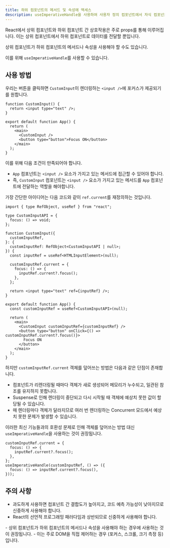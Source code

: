 ```yaml
---
title: 하위 컴포넌트의 메서드 및 속성에 액세스
description: useImperativeHandle을 사용하여 사용자 정의 컴포넌트에서 자식 컴포넌트의 메서드 및 속성을 노출하는 방법을 알아봅니다.
---
```


React에서 상위 컴포넌트와 하위 컴포넌트 간 상호작용은 주로 props를 통해 이루어집니다. 이는 상위 컴포넌트에서 하위 컴포넌트로 데이터를 전달할 뿐입니다.

상위 컴포넌트가 하위 컴포넌트의 메서드나 속성을 사용해야 할 수도 있습니다.

이를 위해 `useImperativeHandle`를 사용할 수 있습니다.

## 사용 방법

우리는 버튼을 클릭하면 `CustomInput`이 렌더링하는 `<input />`에 포커스가 제공되기를 원합니다.

```tsx
function CustomInput() {
  return <input type="text" />;
}

export default function App() {
  return (
    <main>
      <CustomInput />
      <button type="button">Focus ON</button>
    </main>
  );
}
```

이를 위해 다음 조건이 만족되어야 합니다.

- `App` 컴포넌트는 `<input />` 요소가 가지고 있는 메서드에 접근할 수 있어야 합니다.
- 즉, `CustomInput` 컴포넌트는 `<input />` 요소가 가지고 있는 메서드를 `App` 컴포넌트에 전달하는 역할을 해야합니다.

가장 간단한 아이디어는 다음 코드와 같이 `ref.current`를 재정의하는 것입니다.

```tsx "type RefObject" "ref={inputRef}" "customInputRef={customInputRef}" "onClick={() => customInputRef.current?.focus()}" ins={3-5, 8, 10, 12, 14-18, 24}
import { type RefObject, useRef } from "react";

type CustomInputAPI = {
  focus: () => void;
};

function CustomInput({
  customInputRef,
}: {
  customInputRef: RefObject<CustomInputAPI | null>;
}) {
  const inputRef = useRef<HTMLInputElement>(null);

  customInputRef.current = {
    focus: () => {
      inputRef.current?.focus();
    },
  };

  return <input type="text" ref={inputRef} />;
}

export default function App() {
  const customInputRef = useRef<CustomInputAPI>(null);

  return (
    <main>
      <CustomInput customInputRef={customInputRef} />
      <button type="button" onClick={() => customInputRef.current?.focus()}>
        Focus ON
      </button>
    </main>
  );
}
```

하지만 `customInputRef.current` 객체를 덮어쓰는 방법은 다음과 같은 단점이 존재합니다.

- 컴포넌트가 리렌더링될 때마다 객체가 새로 생성되어 메모리가 누수되고, 일관된 참조를 유지하지 못합니다.
- Suspense로 인해 렌더링이 중단되고 다시 시작될 때 객체에 예상치 못한 값이 할당될 수 있습니다.
- 매 렌더링마다 객체가 달라지므로 여러 번 렌더링하는 Concurrent 모드에서 예상치 못한 문제가 발생할 수 있습니다.

이러한 최신 기능들과의 호환성 문제로 인해 객체를 덮어쓰는 방법 대신 `useImperativeHandle`을 사용하는 것이 권장됩니다.

```tsx del={1-5} ins={6-8}
customInputRef.current = {
  focus: () => {
    inputRef.current?.focus();
  },
};
useImperativeHandle(customInputRef, () => ({
  focus: () => inputRef.current?.focus(),
}));
```

## 주의 사항


- 과도하게 사용하면 컴포넌트 간 결합도가 높아지고, 코드 예측 가능성이 낮아지므로 신중하게 사용해야 합니다.
- React의 선언적 프로그래밍 패러다임과 상반되므로 신중하게 사용해야 합니다.

<Aside title="권장되는 경우">
- 상위 컴포넌트가 하위 컴포넌트의 메서드나 속성을 사용해야 하는 경우에 사용하는 것이 권장됩니다.
- 이는 주로 DOM을 직접 제어하는 경우 (포커스, 스크롤, 크기 측정 등)입니다.
</Aside>
